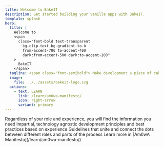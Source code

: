 ```yaml
---
title: Welcome to BakeIT
description: Get started building your vanilla apps with BakeIT.
template: splash
hero:
  title: |
    Welcome to
    <span
      class="font-bold text-transparent
        bg-clip-text bg-gradient-to-b
        from-accent-700 to-accent-400
        dark:from-accent-500 dark:to-accent-200"
    >
      BakeIT
    </span>
  tagline: <span class="font-semibold"> Make development a piece of cake 🍰</span>
  image:
    file: ../../assets/bakeit-logo.svg
  actions:
    - text: LEARN
      link: /learn/am0wa-manifesto/
      icon: right-arrow
      variant: primary
---
```




<CardGrid stagger>
	<Card title="Documentation that delights" icon="duck" monochrome={false}>
	    Regardless of your role and experience, you will find the information you need
	</Card>
	<Card title="Vanilla development ethics" icon="rocket" monochrome={false}>
		Impartial, technology agnostic development principles and best practices based on experience
	</Card>
	<Card title="See the bigger picture" icon="film-frames" monochrome={false}>
		Guidelines that unite and connect the dots between different roles and parts of the process
	</Card>
	<Card title="Look up" icon="bullseye" monochrome={false}>
		Learn more in [Am0wA Manifesto](/learn/am0wa-manifesto/)
	</Card>
</CardGrid>
